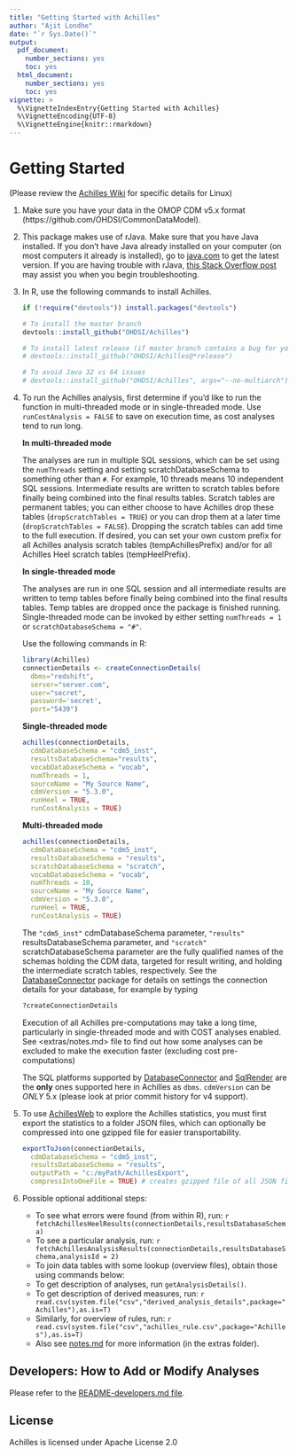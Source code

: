 ```yaml
---
title: "Getting Started with Achilles"
author: "Ajit Londhe"
date: "`r Sys.Date()`"
output:
  pdf_document:
    number_sections: yes
    toc: yes
  html_document:
    number_sections: yes
    toc: yes
vignette: >
  %\VignetteIndexEntry{Getting Started with Achilles}
  %\VignetteEncoding{UTF-8}
  %\VignetteEngine{knitr::rmarkdown}
---
```


Getting Started
===============

(Please review the [Achilles Wiki](https://github.com/OHDSI/Achilles/wiki/Additional-instructions-for-Linux) for specific details for Linux)

1. Make sure you have your data in the OMOP CDM v5.x format
    (https://github.com/OHDSI/CommonDataModel).

1. This package makes use of rJava. Make sure that you have Java installed. If you don't have Java already installed on your computer (on most computers it already is installed), go to [java.com](https://java.com) to get the latest version. If you are having trouble with rJava, [this Stack Overflow post](https://stackoverflow.com/questions/7019912/using-the-rjava-package-on-win7-64-bit-with-r) may assist you when you begin troubleshooting.


1. In R, use the following commands to install Achilles.

    ```r
    if (!require("devtools")) install.packages("devtools")
    
    # To install the master branch
    devtools::install_github("OHDSI/Achilles")
    
    # To install latest release (if master branch contains a bug for you)
    # devtools::install_github("OHDSI/Achilles@*release")  
    
    # To avoid Java 32 vs 64 issues 
    # devtools::install_github("OHDSI/Achilles", args="--no-multiarch")  
    ```

1. To run the Achilles analysis, first determine if you'd like to run the function in multi-threaded mode or in single-threaded mode. Use `runCostAnalysis = FALSE` to save on execution time, as cost analyses tend to run long.
    
    **In multi-threaded mode**
    
    The analyses are run in multiple SQL sessions, which can be set using the `numThreads` setting and setting scratchDatabaseSchema to something other than `#`. For example, 10 threads means 10 independent SQL sessions. Intermediate results are written to scratch tables before finally being combined into the final results tables. Scratch tables are permanent tables; you can either choose to have Achilles drop these tables (`dropScratchTables = TRUE`) or you can drop them at a later time (`dropScratchTables = FALSE`). Dropping the scratch tables can add time to the full execution. If desired, you can set your own custom prefix for all Achilles analysis scratch tables (tempAchillesPrefix) and/or for all Achilles Heel scratch tables (tempHeelPrefix).
    
    **In single-threaded mode**
    
    The analyses are run in one SQL session and all intermediate results are written to temp tables before finally being combined into the final results tables. Temp tables are dropped once the package is finished running. Single-threaded mode can be invoked by either setting `numThreads = 1` or `scratchDatabaseSchema = "#"`.
    
    Use the following commands in R: 
  
    ```r
    library(Achilles)
    connectionDetails <- createConnectionDetails(
      dbms="redshift", 
      server="server.com", 
      user="secret", 
      password='secret', 
      port="5439")
    ```
    
    **Single-threaded mode**
    
    ```r
    achilles(connectionDetails, 
      cdmDatabaseSchema = "cdm5_inst", 
      resultsDatabaseSchema="results",
      vocabDatabaseSchema = "vocab",
      numThreads = 1,
      sourceName = "My Source Name", 
      cdmVersion = "5.3.0",
      runHeel = TRUE,
      runCostAnalysis = TRUE)
    ```

    **Multi-threaded mode**
    
    ```r
    achilles(connectionDetails, 
      cdmDatabaseSchema = "cdm5_inst", 
      resultsDatabaseSchema = "results",
      scratchDatabaseSchema = "scratch",
      vocabDatabaseSchema = "vocab",
      numThreads = 10,
      sourceName = "My Source Name", 
      cdmVersion = "5.3.0",
      runHeel = TRUE,
      runCostAnalysis = TRUE)
    ```
    
    The `"cdm5_inst"` cdmDatabaseSchema parameter, `"results"` resultsDatabaseSchema parameter, and `"scratch"` scratchDatabaseSchema parameter are the fully qualified names of the schemas holding the CDM data, targeted for result writing, and holding the intermediate scratch tables, respectively. See the [DatabaseConnector](https://github.com/OHDSI/DatabaseConnector) package for details on settings the connection details for your database, for example by typing
      
    ```r
    ?createConnectionDetails
    ```

    Execution of all Achilles pre-computations may take a long time, particularly in single-threaded mode and with COST analyses enabled. See <extras/notes.md> file to find out how some analyses can be excluded to make the execution faster (excluding cost pre-computations) 
      
    The SQL platforms supported by [DatabaseConnector](https://github.com/OHDSI/DatabaseConnector) and [SqlRender](https://github.com/OHDSI/SqlRender) are the **only** ones supported here in Achilles as `dbms`. `cdmVersion` can be *ONLY* 5.x (please look at prior commit history for v4 support).

1. To use [AchillesWeb](https://github.com/OHDSI/AchillesWeb) to explore the Achilles statistics, you must first export the statistics to a folder JSON files, which can optionally be compressed into one gzipped file for easier transportability.

    ```r
    exportToJson(connectionDetails, 
      cdmDatabaseSchema = "cdm5_inst", 
      resultsDatabaseSchema = "results", 
      outputPath = "c:/myPath/AchillesExport", 
      compressIntoOneFile = TRUE) # creates gzipped file of all JSON files
    ```

1. Possible optional additional steps:

    - To see what errors were found (from within R), run:
        ```r
        fetchAchillesHeelResults(connectionDetails,resultsDatabaseSchema)
        ```
    - To see a particular analysis, run:
        ```r
        fetchAchillesAnalysisResults(connectionDetails,resultsDatabaseSchema,analysisId = 2)
        ```
    - To join data tables with some lookup (overview files), obtain those using commands below:
    - To get description of analyses, run `getAnalysisDetails()`.
    - To get description of derived measures, run:
        ```r
        read.csv(system.file("csv","derived_analysis_details",package="Achilles"),as.is=T)
        ```
    - Similarly, for overview of rules, run:
        ```r
        read.csv(system.file("csv","achilles_rule.csv",package="Achilles"),as.is=T)
        ```
    - Also see [notes.md](extras/notes.md) for more information (in the extras folder).

## Developers: How to Add or Modify Analyses

Please refer to the [README-developers.md file](README-developers.md).


## License

Achilles is licensed under Apache License 2.0
